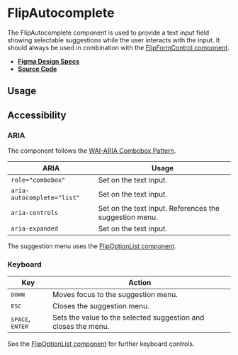 
<Meta title="Components/FlipAutocomplete" />

# FlipAutocomplete

The FlipAutocomplete component is used to provide a text input field showing
selectable suggestions while the user interacts with the input. It should always
be used in combination with the
[FlipFormControl component](?path=/docs/components-flipformcontrol--flip-form-control).

- **[Figma Design Specs](https://www.figma.com/file/iRHiAFsHxnzux8gQ9EjlZe/Swirl-Components?node-id=534%3A8927)**
- **[Source Code](https://github.com/flip-corp/swirl/tree/main/packages/swirl-components/src/components/flip-autocomplete)**

## Usage

<Canvas withSource="open">
  <Story id="components-flipautocomplete--flip-autocomplete" />
</Canvas>

<ArgsTable story="." />

## Accessibility

### ARIA

The component follows the
[WAI-ARIA Combobox Pattern](https://www.w3.org/WAI/ARIA/apg/patterns/combobox/).

| ARIA                       | Usage                                                  |
| -------------------------- | ------------------------------------------------------ |
| `role="combobox"`          | Set on the text input.                                 |
| `aria-autocomplete="list"` | Set on the text input.                                 |
| `aria-controls`            | Set on the text input. References the suggestion menu. |
| `aria-expanded`            | Set on the text input.                                 |

The suggestion menu uses the
[FlipOptionList component](?path=/docs/components-flipoptionlist--flip-option-list).

### Keyboard

| Key                                | Action                                                         |
| ---------------------------------- | -------------------------------------------------------------- |
| <kbd>DOWN</kbd>                    | Moves focus to the suggestion menu.                            |
| <kbd>ESC</kbd>                     | Closes the suggestion menu.                                    |
| <kbd>SPACE</kbd>, <kbd>ENTER</kbd> | Sets the value to the selected suggestion and closes the menu. |

See the
[FlipOptionList component](?path=/docs/components-flipoptionlist--flip-option-list)
for further keyboard controls.
